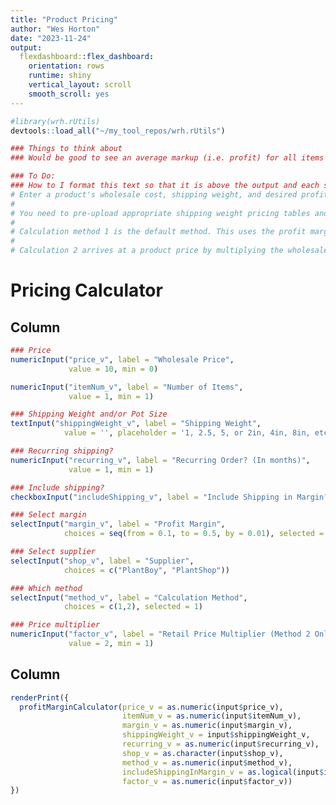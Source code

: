 ```yaml
---
title: "Product Pricing"
author: "Wes Horton"
date: "2023-11-24"
output:
  flexdashboard::flex_dashboard:
    orientation: rows
    runtime: shiny
    vertical_layout: scroll
    smooth_scroll: yes
---
```


```r
#library(wrh.rUtils)
devtools::load_all("~/my_tool_repos/wrh.rUtils")

### Things to think about
### Would be good to see an average markup (i.e. profit) for all items and per item class or something

### To Do:
### How to I format this text so that it is above the output and each sentence has a newline at the end?
# Enter a product's wholesale cost, shipping weight, and desired profit margin and receive the appropriate price.  
# 
# You need to pre-upload appropriate shipping weight pricing tables and then select them with the Supplier option.  
# 
# Calculation method 1 is the default method. This uses the profit margin supplied to calculate an appropriate markup and subsequent selling price. You can choose to include the shipping costs in the markup calculation or not. This calculation  multplies either "price alone" or "price + shipping" by the selected margin.  
# 
# Calculation 2 arrives at a product price by multiplying the wholesale price by a factor and then adding shipping. The default factor is 2.
```

Pricing Calculator
=====================================

Column {.sidebar}
-----------------------------------------------------------------------

```r
### Price
numericInput("price_v", label = "Wholesale Price",
             value = 10, min = 0)

numericInput("itemNum_v", label = "Number of Items",
             value = 1, min = 1)

### Shipping Weight and/or Pot Size
textInput("shippingWeight_v", label = "Shipping Weight",
            value = '', placeholder = '1, 2.5, 5, or 2in, 4in, 8in, etc.')

### Recurring shipping?
numericInput("recurring_v", label = "Recurring Order? (In months)",
             value = 1, min = 1)

### Include shipping?
checkboxInput("includeShipping_v", label = "Include Shipping in Margin?", value = T)

### Select margin
selectInput("margin_v", label = "Profit Margin",
            choices = seq(from = 0.1, to = 0.5, by = 0.01), selected = 0.36)

### Select supplier
selectInput("shop_v", label = "Supplier",
            choices = c("PlantBoy", "PlantShop"))

### Which method
selectInput("method_v", label = "Calculation Method",
            choices = c(1,2), selected = 1)

### Price multiplier
numericInput("factor_v", label = "Retail Price Multiplier (Method 2 Only)",
             value = 2, min = 1)

```

Column
-----------------------------------------------------------------------

```r
renderPrint({
  profitMarginCalculator(price_v = as.numeric(input$price_v),
                         itemNum_v = as.numeric(input$itemNum_v),
                         margin_v = as.numeric(input$margin_v),
                         shippingWeight_v = input$shippingWeight_v,
                         recurring_v = as.numeric(input$recurring_v),
                         shop_v = as.character(input$shop_v),
                         method_v = as.numeric(input$method_v),
                         includeShippingInMargin_v = as.logical(input$includeShipping_v),
                         factor_v = as.numeric(input$factor_v))
})
```